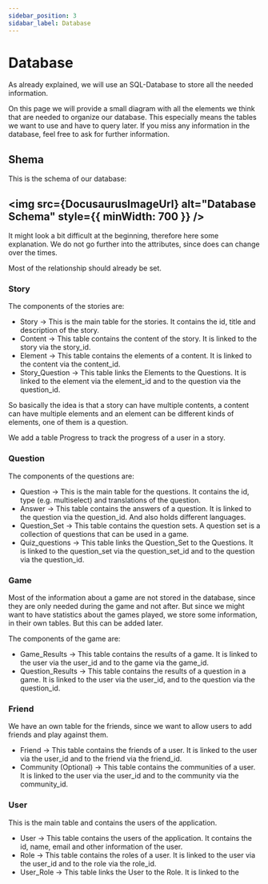 ```yaml
---
sidebar_position: 3
sidabar_label: Database
---
```


# Database

As already explained, we will use an SQL-Database to store all the needed information.

On this page we will provide a small diagram with all the elements we think that are needed to organize our database. This especially means the tables we want to use and have to query later.
If you miss any information in the database, feel free to ask for further information.

## Shema

This is the schema of our database:

<img src={DocusaurusImageUrl} alt="Database Schema" style={{ minWidth: 700 }} />
---

It might look a bit difficult at the beginning, therefore here some explanation.
We do not go further into the attributes, since does can change over the times.

Most of the relationship should already be set.

### Story

The components of the stories are:

- Story -> This is the main table for the stories. It contains the id, title and description of the story.
- Content -> This table contains the content of the story. It is linked to the story via the story_id.
- Element -> This table contains the elements of a content. It is linked to the content via the content_id.
- Story_Question -> This table links the Elements to the Questions. It is linked to the element via the element_id and to the question via the question_id.

So basically the idea is that a story can have multiple contents, a content can have multiple elements and an element can be different kinds of elements, one of them is a question.

We add a table Progress to track the progress of a user in a story.

### Question

The components of the questions are:

- Question -> This is the main table for the questions. It contains the id, type (e.g. multiselect) and translations of the question.
- Answer -> This table contains the answers of a question. It is linked to the question via the question_id. And also holds different languages.
- Question_Set -> This table contains the question sets. A question set is a collection of questions that can be used in a game.
- Quiz_questions -> This table links the Question_Set to the Questions. It is linked to the question_set via the question_set_id and to the question via the question_id.

### Game

Most of the information about a game are not stored in the database, since they are only needed during the game and not after.
But since we might want to have statistics about the games played, we store some information, in their own tables. But this can be added later.

The components of the game are:

- Game_Results -> This table contains the results of a game. It is linked to the user via the user_id and to the game via the game_id.
- Question_Results -> This table contains the results of a question in a game. It is linked to the user via the user_id, and to the question via the question_id.

### Friend

We have an own table for the friends, since we want to allow users to add friends and play against them.

- Friend -> This table contains the friends of a user. It is linked to the user via the user_id and to the friend via the friend_id.
- Community (Optional) -> This table contains the communities of a user. It is linked to the user via the user_id and to the community via the community_id.

### User

This is the main table and contains the users of the application.
- User -> This table contains the users of the application. It contains the id, name, email and other information of the user.
- Role -> This table contains the roles of a user. It is linked to the user via the user_id and to the role via the role_id.
- User_Role -> This table links the User to the Role. It is linked to the

